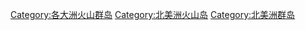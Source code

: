 [[Category:各大洲火山群岛‎|Category:各大洲火山群岛‎]]
[[Category:北美洲火山岛‎|Category:北美洲火山岛‎]]
[[Category:北美洲群岛‎|Category:北美洲群岛‎]]
